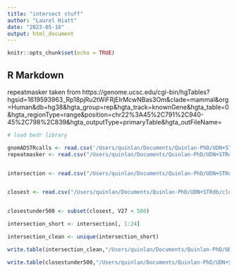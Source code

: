 ```yaml
---
title: "intersect stuff"
author: "Laurel Hiatt"
date: "2023-05-18"
output: html_document
---
```


```r
knitr::opts_chunk$set(echo = TRUE)
```

## R Markdown

repeatmasker taken from https://genome.ucsc.edu/cgi-bin/hgTables?hgsid=1619593963_Rp18pjRu2tWiFRjEIrMcwNBas3Om&clade=mammal&org=Human&db=hg38&hgta_group=rep&hgta_track=knownGene&hgta_table=0&hgta_regionType=range&position=chr22%3A45%2C791%2C940-45%2C798%2C839&hgta_outputType=primaryTable&hgta_outFileName=


```r
# load bedr library

gnomADSTRcalls <- read.csv('/Users/quinlan/Documents/Quinlan-PhD/UDN+STRdb/STRpapercode/gnomad_STR/gnomAD_STR_genotypes__2022_01_20.tsv.gz', sep = '\t', stringsAsFactors = FALSE)
repeatmasker <- read.csv("/Users/quinlan/Documents/Quinlan-PhD/UDN+STRdb/ucscrepeatmaskerhg38.bed", sep = '\t', stringsAsFactors = FALSE)


intersection <- read.csv("/Users/quinlan/Documents/Quinlan-PhD/UDN+STRdb/intersectionofgnomADandrepeats.txt", sep = '\t', stringsAsFactors = FALSE, header = FALSE)


closest <- read.csv("/Users/quinlan/Documents/Quinlan-PhD/UDN+STRdb/closestgnomADandrepeats.txt", sep = '\t', stringsAsFactors = FALSE, header = FALSE)


closestunder500 <- subset(closest, V27 < 500)

intersection_short <- intersection[, 1:24]

intersection_clean <- unique(intersection_short)

write.table(intersection_clean,"/Users/quinlan/Documents/Quinlan-PhD/UDN+STRdb/intersection_simple.txt", quote = FALSE, sep = '\t', col.names = FALSE, row.names = FALSE)

write.table(closestunder500,"/Users/quinlan/Documents/Quinlan-PhD/UDN+STRdb/closestunder500.txt", quote = FALSE, sep = '\t', col.names = FALSE, row.names = FALSE)

```

